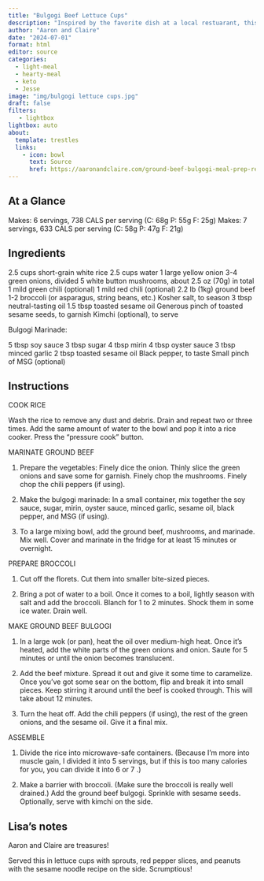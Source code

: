 ```yaml
---
title: "Bulgogi Beef Lettuce Cups"
description: "Inspired by the favorite dish at a local restuarant, this recipe hits it out of the park every night"
author: "Aaron and Claire"
date: "2024-07-01"
format: html
editor: source
categories:
  - light-meal
  - hearty-meal
  - keto
  - Jesse
image: "img/bulgogi lettuce cups.jpg"
draft: false
filters:
   - lightbox
lightbox: auto
about:
  template: trestles
  links:
    - icon: bowl
      text: Source
      href: https://aaronandclaire.com/ground-beef-bulgogi-meal-prep-recipe/
---
```



## At a Glance

Makes: 6 servings, 738 CALS per serving (C: 68g P: 55g F: 25g)
Makes: 7 servings, 633 CALS per serving (C: 58g P: 47g F: 21g)

## Ingredients

2.5 cups short-grain white rice
2.5 cups water
1 large yellow onion
3-4 green onions, divided
5 white button mushrooms, about 2.5 oz (70g) in total
1 mild green chili (optional)
1 mild red chili (optional)
2.2 lb (1kg) ground beef
1-2 broccoli (or asparagus, string beans, etc.)
Kosher salt, to season
3 tbsp neutral-tasting oil
1.5 tbsp toasted sesame oil
Generous pinch of toasted sesame seeds, to garnish
Kimchi (optional), to serve

Bulgogi Marinade:

5 tbsp soy sauce
3 tbsp sugar
4 tbsp mirin
4 tbsp oyster sauce
3 tbsp minced garlic
2 tbsp toasted sesame oil
Black pepper, to taste
Small pinch of MSG (optional)

## Instructions

COOK RICE

Wash the rice to remove any dust and debris. Drain and repeat two or three times. Add the same amount of water to the bowl and pop it into a rice cooker. Press the “pressure cook” button.

MARINATE GROUND BEEF

1. Prepare the vegetables: Finely dice the onion. Thinly slice the green onions and save some for garnish. Finely chop the mushrooms. Finely chop the chili peppers (if using).

2. Make the bulgogi marinade: In a small container, mix together the soy sauce, sugar, mirin, oyster sauce, minced garlic, sesame oil, black pepper, and MSG (if using).

3. To a large mixing bowl, add the ground beef, mushrooms, and marinade. Mix well. Cover and marinate in the fridge for at least 15 minutes or overnight.

PREPARE BROCCOLI

1. Cut off the florets. Cut them into smaller bite-sized pieces.

2. Bring a pot of water to a boil. Once it comes to a boil, lightly season with salt and add the broccoli. Blanch for 1 to 2 minutes. Shock them in some ice water. Drain well.

MAKE GROUND BEEF BULGOGI

1. In a large wok (or pan), heat the oil over medium-high heat. Once it’s heated, add the white parts of the green onions and onion. Saute for 5 minutes or until the onion becomes translucent.

2. Add the beef mixture. Spread it out and give it some time to caramelize. Once you’ve got some sear on the bottom, flip and break it into small pieces. Keep stirring it around until the beef is cooked through. This will take about 12 minutes.

3. Turn the heat off. Add the chili peppers (if using), the rest of the green onions, and the sesame oil. Give it a final mix.

ASSEMBLE

1. Divide the rice into microwave-safe containers. (Because I’m more into muscle gain, I divided it into 5 servings, but if this is too many calories for you, you can divide it into 6 or 7 .)

2. Make a barrier with broccoli. (Make sure the broccoli is really well drained.) Add the ground beef bulgogi. Sprinkle with sesame seeds. Optionally, serve with kimchi on the side.

## Lisa's notes

Aaron and Claire are treasures!

Served this in lettuce cups with sprouts, red pepper slices, and peanuts with the sesame noodle recipe on the side. Scrumptious!
